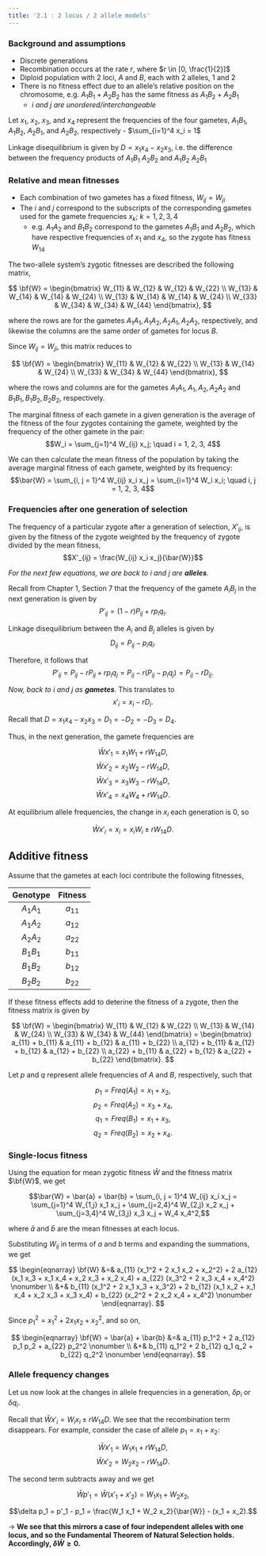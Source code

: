 ```yaml
---
title: '2.1 : 2 locus / 2 allele models'
---
```


### Background and assumptions

- Discrete generations
- Recombination occurs at the rate $r$, where $r \in [0, \frac{1}{2}]$
- Diploid population with 2 loci, $A$ and $B$, each with 2 alleles, $1$ and $2$
- There is no fitness effect due to an allele's relative position on the chromosome, e.g. $A_1 B_1 + A_2 B_2$ has the same fitness as $A_1 B_2 + A_2 B_1$
    - *$i$ and $j$ are unordered/interchangeable*

Let $x_1$, $x_2$, $x_3$, and $x_4$ represent the frequencies of the four gametes, $A_1 B_1$, $A_1 B_2$, $A_2 B_1$, and $A_2 B_2$, respectively
    - $\sum_{i=1}^4 x_i = 1$

Linkage disequilibrium is given by $D = x_1 x_4 - x_2 x_3$, i.e. the difference between the frequency products of $A_1 B_1$ $A_2 B_2$ and $A_1 B_2$ $A_2 B_1$


### Relative and mean fitnesses

- Each combination of two gametes has a fixed fitness, $W_{ij} = W_{ji}$
- The $i$ and $j$ correspond to the subscripts of the corresponding gametes used for the gamete frequencies $x_k$; $k = 1, 2, 3, 4$
    - e.g. $A_1 A_2$ and $B_1 B_2$ correspond to the gametes $A_1 B_1$ and $A_2 B_2$, which have respective frequencies of $x_1$ and $x_4$, so the zygote has fitness $W_{14}$

The two-allele system's zygotic fitnesses are described the following matrix,

$$
    \bf{W} = \begin{bmatrix}
                             W_{11} & W_{12} & W_{12} & W_{22} \\
                             W_{13} & W_{14} & W_{14} & W_{24} \\
                             W_{13} & W_{14} & W_{14} & W_{24} \\
                             W_{33} & W_{34} & W_{34} & W_{44}
             \end{bmatrix},
$$

where the rows are for the gametes $A_1 A_1, A_1 A_2, A_2 A_1, A_2 A_2$, respectively, and likewise the columns are the same order of gametes for locus $B$.

Since $W_{ij} = W_{ji}$, this matrix reduces to

$$
    \bf{W} = \begin{bmatrix}
                             W_{11} & W_{12} & W_{22} \\
                             W_{13} & W_{14} & W_{24} \\
                             W_{33} & W_{34} & W_{44}
             \end{bmatrix},
$$

where the rows and columns are for the gametes $A_1 A_1, A_1, A_2, A_2 A_2$ and $B_1 B_1, B_1 B_2, B_2 B_2$, respectively.

The marginal fitness of each gamete in a given generation is the average of the fitness of the four zygotes containing the gamete, weighted by the frequency of the other gamete in the pair:
$$W_i = \sum_{j=1}^4 W_{ij} x_j; \quad i = 1, 2, 3, 4$$

We can then calculate the mean fitness of the population by taking the average marginal fitness of each gamete, weighted by its frequency:
$$\bar{W} = \sum_{i, j = 1}^4 W_{ij} x_i x_j = \sum_{i=1}^4 W_i x_i; \quad i, j = 1, 2, 3, 4$$


### Frequencies after one generation of selection

The frequency of a particular zygote after a generation of selection, $X'_{ij}$, is given by the fitness of the zygote weighted by the frequency of zygote divided by the mean fitness,
$$X'_{ij} = \frac{W_{ij} x_i x_j}{\bar{W}}$$

*For the next few equations, we are back to $i$ and $j$ are **alleles**.*

Recall from Chapter 1, Section 7 that the frequency of the gamete $A_i B_j$ in the next generation is given by
$$P'_{ij} = (1 - r) P_{ij} + r p_i q_i.$$

Linkage disequilibrium between the $A_i$ and $B_j$ alleles is given by
$$D_{ij} = P_{ij} - p_i q_i.$$

Therefore, it follows that
$$P'_{ij} = P_{ij} - r P_{ij} + r p_i q_j = P_{ij} - r(P_{ij} - p_i q_j) = P_{ij} - r D_{ij}.$$

*Now, back to $i$ and $j$ as **gametes**.* This translates to
$$x'_i = x_i - r D_i.$$

Recall that $D = x_1 x_4 - x_2 x_3 = D_{1} = -D_{2} = -D_{3} = D_{4}$.

Thus, in the next generation, the gamete frequencies are

$$\bar{W} x'_1 = x_1 W_1 + r W_{14} D,$$
$$\bar{W} x'_2 = x_2 W_2 - r W_{14} D,$$
$$\bar{W} x'_3 = x_3 W_3 - r W_{14} D,$$
$$\bar{W} x'_4 = x_4 W_4 + r W_{14} D.$$

At equilibrium allele frequencies, the change in $x_i$ each generation is 0, so

$$\bar{W} x'_i = x_i = x_i W_i \pm r W_{14} D.$$


## Additive fitness

Assume that the gametes at each loci contribute the following fitnesses,

| Genotype  | Fitness  |
|:---------:|:--------:|
| $A_1 A_1$ | $a_{11}$ |
| $A_1 A_2$ | $a_{12}$ |
| $A_2 A_2$ | $a_{22}$ |
| $B_1 B_1$ | $b_{11}$ |
| $B_1 B_2$ | $b_{12}$ |
| $B_2 B_2$ | $b_{22}$ |

If these fitness effects add to deterine the fitness of a zygote, then the fitness matrix is given by

$$
    \bf{W} = \begin{bmatrix}
                             W_{11} & W_{12} & W_{22} \\
                             W_{13} & W_{14} & W_{24} \\
                             W_{33} & W_{34} & W_{44}
             \end{bmatrix} =
             \begin{bmatrix}
                        a_{11} + b_{11} & a_{11} + b_{12} & a_{11} + b_{22} \\
                        a_{12} + b_{11} & a_{12} + b_{12} & a_{12} + b_{22} \\
                        a_{22} + b_{11} & a_{22} + b_{12} & a_{22} + b_{22}
             \end{bmatrix}.
$$

Let $p$ and $q$ represent allele frequencies of $A$ and $B$, respectively, such that

$$p_1 = Freq(A_1) = x_1 + x_2,$$
$$p_2 = Freq(A_2) = x_3 + x_4,$$
$$q_1 = Freq(B_1) = x_1 + x_3,$$
$$q_2 = Freq(B_2) = x_2 + x_4.$$

### Single-locus fitness

Using the equation for mean zygotic fitness $\bar{W}$ and the fitness matrix $\bf{W}$, we get

$$\bar{W} = \bar{a} + \bar{b} = \sum_{i, j = 1}^4 W_{ij} x_i x_j = \sum_{j=1}^4 W_{1,j} x_1 x_j + \sum_{j=2,4}^4 W_{2,j} x_2 x_j + \sum_{j=3,4}^4 W_{3,j} x_3 x_j + W_4 x_4^2,$$

where $\bar{a}$ and $\bar{b}$ are the mean fitnesses at each locus.

Substituting $W_{ij}$ in terms of $a$ and $b$ terms and expanding the summations, we get

$$
    \begin{eqnarray}
                     \bf{W} &=& a_{11} (x_1^2 + 2 x_1 x_2 + x_2^2) + 2 a_{12} (x_1 x_3 + x_1 x_4 + x_2 x_3 + x_2 x_4) + a_{22} (x_3^2 + 2 x_3 x_4 + x_4^2) \nonumber \\
                            &+& b_{11} (x_1^2 + 2 x_1 x_3 + x_3^2) + 2 b_{12} (x_1 x_2 + x_1 x_4 + x_2 x_3 + x_3 x_4) + b_{22} (x_2^2 + 2 x_2 x_4 + x_4^2) \nonumber
    \end{eqnarray}.
$$

Since $p_1^2 = x_1^2 + 2 x_1 x_2 + x_2^2$, and so on,

$$
    \begin{eqnarray}
                     \bf{W} = \bar{a} + \bar{b} &=& a_{11} p_1^2 + 2 a_{12} p_1 p_2 + a_{22} p_2^2 \nonumber \\
                                                &+& b_{11} q_1^2 + 2 b_{12} q_1 q_2 + b_{22} q_2^2 \nonumber
    \end{eqnarray}.
$$

### Allele frequency changes

Let us now look at the changes in allele frequencies in a generation, $\delta p_i$ or $\delta q_i$.

Recall that $\bar{W} x'_i = W_i x_i \pm r W_{14} D$. We see that the recombination term disappears. For example, consider the case of allele $p_1 = x_1 + x_2$:

$$\bar{W} x'_1 = W_1 x_1 + r W_{14} D,$$
$$\bar{W} x'_2 = W_2 x_2 - r W_{14} D.$$

The second term subtracts away and we get

$$\bar{W} p'_1 = \bar{W} (x'_1 + x'_2) = W_1 x_1 + W_2 x_2,$$

$$\delta p_1 = p'_1 - p_1 = \frac{W_1 x_1 + W_2 x_2}{\bar{W}} - (x_1 + x_2).$$

$\rightarrow$ **We see that this mirrors a case of four independent alleles with one locus, and so the Fundamental Theorem of Natural Selection holds. Accordingly, $\delta \bar{W} \ge 0$.**

